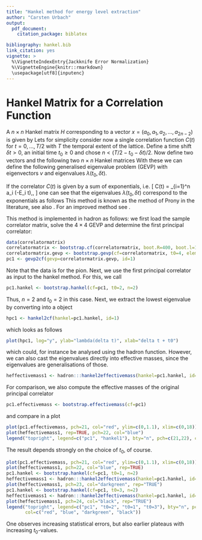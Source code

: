 ```yaml
---
title: "Hankel method for energy level extraction"
author: "Carsten Urbach"
output:
  pdf_document:
    citation_package: biblatex

bibliography: hankel.bib
link_citation: yes
vignette: >
  %\VignetteIndexEntry{Jackknife Error Normalization}
  %\VignetteEngine{knitr::rmarkdown}
  \usepackage[utf8]{inputenc}
---
```


# Hankel Matrix for a Correlation Function

A $n\times n$ Hankel matrix $H$ corresponding to a vector
$x=(a_0, a_1, a_2, \ldots, a_{2n-2})$ is given by
\begin{equation}
H[x, n] =
\begin{pmatrix}
a_0 & a_1 & a_2 & \ldots & a_{n-1} \\
a_1 & a_2 & a_3 & \ldots & a_{n} \\
a_2 &     &     &        & \vdots \\
\vdots &  &     &        & \vdots \\
a_{n-1} & \ldots &   &   & a_{2n-2} \\
\end{pmatrix}
\end{equation}
Lets for simplicity consider now a single correlation function $C(t)$
for $t = 0, \ldots, T/2$ with $T$ the temporal extent of the
lattice. Define a time shift $\delta t > 0$, an initial time
$t_0\geq 0$ and chose $n < (T/2 - t_0 -\delta t)/2$. Now define two
vectors 
\begin{equation}
\begin{split}
x_1 &= (C(t_0), C(t_0+1), \ldots, C(T/2))\\
x_2 &= (C(t_0+\delta t), C(t_0+\delta t+1), \ldots, C(T/2))\\
\end{split}
\end{equation}
and the following two $n\times n$ Hankel matrices
\begin{equation}
H_1 = H[x_1, n]\,,\qquad H_2 = H[x_2, n]\,.
\end{equation}
With these we can define the following generalised eigenvalue problem
(GEVP)
\begin{equation}
H_2\, v\ =\ H_1\, \lambda(t_0, \delta t)\, v
\end{equation}
with eigenvectors $v$ and eigenvalues $\lambda(t_0, \delta t)$.

If the correlator $C(t)$ is given by a sum of exponentials, i.e.
\[
C(t)\ =\ \sum_{i=1}^n a_i \exp(-E_i t)\,,
\]
one can see that the eigenvalues $\lambda(t_0, \delta t)$ correspond
to the exponentials as follows
\begin{equation}
\lambda_i(t_0, \delta t)\ =\ \exp(-E_i \delta t)\,.
\end{equation}
This method is known as the method of Prony \cite{prony:1795} in the
literature, see also \cite{Lin:2007iq}. For an improved method see \cite{gardner:1959}.

This method is implemented in hadron as follows: we first load the
sample correlator matrix, solve the $4\times 4$ GEVP and determine the first
principal correlator:

```r
data(correlatormatrix)
correlatormatrix <- bootstrap.cf(correlatormatrix, boot.R=400, boot.l=1, seed=132435)
correlatormatrix.gevp <- bootstrap.gevp(cf=correlatormatrix, t0=4, element.order=c(1,2,3,4))
pc1 <- gevp2cf(gevp=correlatormatrix.gevp, id=1)
```

Note that the data is for the pion.
Next, we use the first principal correlator as input to the hankel
method. For this, we call

```r
pc1.hankel <- bootstrap.hankel(cf=pc1, t0=2, n=2)
```

Thus, $n=2$ and $t_0=2$ in this case. Next, we extract the lowest
eigenvalue by converting into a \texttt{cf} object

```r
hpc1 <- hankel2cf(hankel=pc1.hankel, id=1)
```

which looks as follows

```r
plot(hpc1, log="y", ylab="lambda(delta t)", xlab="delta t + t0")
```

which could, for instance be analysed using the \texttt{matrixfit}
hadron function. However, we can also cast the eigenvalues directly
into effective masses, since the eigenvalues are generalisations of
those.

```r
heffectivemass1 <- hadron:::hankel2effectivemass(hankel=pc1.hankel, id=1)
```

For comparison, we also compute the effective masses of the original
principal correlator

```r
pc1.effectivemass <- bootstrap.effectivemass(cf=pc1)
```

and compare in a plot

```r
plot(pc1.effectivemass, pch=21, col="red", ylim=c(0,1.1), xlim=c(0,18))
plot(heffectivemass1, rep=TRUE, pch=22, col="blue")
legend("topright", legend=c("pc1", "hankel1"), bty="n", pch=c(21,22), col=c("red", "blue"))
```

The result depends strongly on the choice of $t_0$, of course.

```r
plot(pc1.effectivemass, pch=21, col="red", ylim=c(0,1.1), xlim=c(0,18))
plot(heffectivemass1, pch=22, col="blue", rep=TRUE)
pc1.hankel <- bootstrap.hankel(cf=pc1, t0=1, n=2)
heffectivemass1 <- hadron:::hankel2effectivemass(hankel=pc1.hankel, id=1)
plot(heffectivemass1, pch=23, col="darkgreen", rep="TRUE")
pc1.hankel <- bootstrap.hankel(cf=pc1, t0=3, n=2)
heffectivemass1 <- hadron:::hankel2effectivemass(hankel=pc1.hankel, id=1)
plot(heffectivemass1, pch=24, col="black", rep="TRUE")
legend("topright", legend=c("pc1", "t0=2", "t0=1", "t0=3"), bty="n", pch=c(21:24),
       col=c("red", "blue", "darkgreen", "black"))
```

One observes increasing statistical errors, but also earlier plateaus
with increasing $t_0$-values. 
